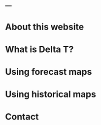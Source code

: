 ---
---
# About this website

# What is Delta T?

# Using forecast maps

# Using historical maps

# Contact
